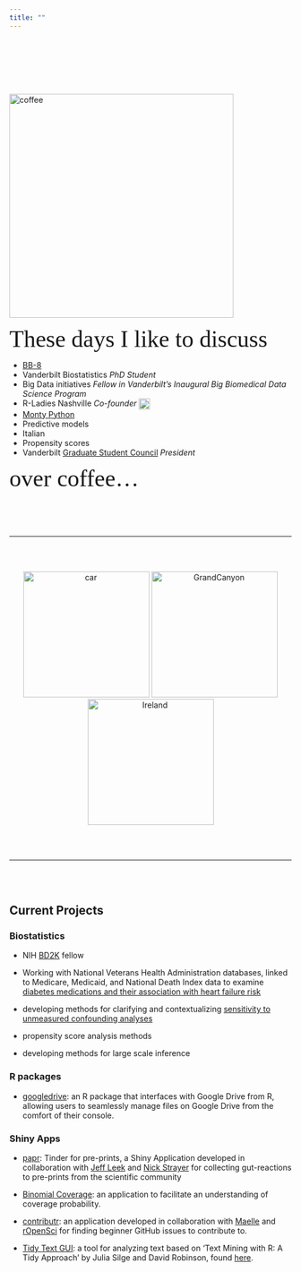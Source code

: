 ```yaml
---
title: ""
---
```

<script>
  (function(i,s,o,g,r,a,m){i['GoogleAnalyticsObject']=r;i[r]=i[r]||function(){
  (i[r].q=i[r].q||[]).push(arguments)},i[r].l=1*new Date();a=s.createElement(o),
  m=s.getElementsByTagName(o)[0];a.async=1;a.src=g;m.parentNode.insertBefore(a,m)
  })(window,document,'script','https://www.google-analytics.com/analytics.js','ga');

  ga('create', 'UA-85450191-1', 'auto');
  ga('send', 'pageview');

</script>
<br/><br/><br/><br/>
<div class="row">
<div class="col-xs-12 col-sm-5 text-center">
<br/>
<img src="https://raw.githubusercontent.com/LucyMcGowan/lucymcgowan.github.io/master/figs/coffee.png" alt="coffee" style="width:400px;" align = "top"/> 
</div>
<div class="col-xs-12 col-sm-7">
<span style="font-family:myFancyFont; font-size:3em;">These days I like to discuss</span>

* [BB-8](https://www.facebook.com/groups/TNBB8Builders/)
* Vanderbilt Biostatistics *PhD Student*
* Big Data initiatives *Fellow in Vanderbilt's Inaugural Big Biomedical Data Science Program*
* R-Ladies Nashville *Co-founder* <a href = "https://twitter.com/RLadiesNash"><img src="https://raw.githubusercontent.com/LucyMcGowan/GSC/gh-pages/logos/twitter_icon.png" alt="Twitter Logo" height="20" width="20" align ="top"></a>
* [Monty Python](https://www.youtube.com/watch?v=npjOSLCR2hE)
* Predictive models
* Italian
* Propensity scores
* Vanderbilt [Graduate Student Council](https://studentorg.vanderbilt.edu/gsc/) *President*

<span style="font-family:myFancyFont; font-size:3em;">over coffee...</span>

</div>
</div>


<br/><br/><br/>

***

<br/><br/>

<center>
<div class="scroll">
<img src="https://raw.githubusercontent.com/LucyMcGowan/lucymcgowan.github.io/master/figs/DSC_0889.JPG" alt="car" style="height:225px;"/>
<img src="https://raw.githubusercontent.com/LucyMcGowan/lucymcgowan.github.io/master/figs/DSC_0170edit.jpg" alt="GrandCanyon" style="height:225px;"/>
<img src="https://raw.githubusercontent.com/LucyMcGowan/lucymcgowan.github.io/master/figs/DSC_2468.JPG" alt="Ireland" style="height: 225px;"/></div>
</center>

<br/><br/>

***
<br/><br/>

## Current Projects

### Biostatistics

* NIH [BD2K](https://commonfund.nih.gov/bd2k) fellow

* Working with National Veterans Health Administration databases, linked to Medicare, Medicaid, and National Death Index data to examine [diabetes medications and their association with heart failure risk](http://jaha.ahajournals.org/content/6/4/e005379.short)

* developing methods for clarifying and contextualizing [sensitivity to unmeasured confounding analyses](https://www.slideshare.net/LucyDAgostinoMcGowan/clarifying-and-contextualizing-sensitivity-to-unmeasured-confounders-tipping-point-analyses)

* propensity score analysis methods

* developing methods for large scale inference


### R packages

* [googledrive](https://github.com/tidyverse/googledrive): an R package that interfaces with Google Drive from R, allowing users to seamlessly manage files on Google Drive from the comfort of their console. 

### Shiny Apps

* [papr](https://jhubiostatistics.shinyapps.io/papr/): Tinder for pre-prints, a Shiny Application developed in collaboration with [Jeff Leek](http://twitter.com/jtleek) and [Nick Strayer](http://twitter.com/nstrayer) for collecting gut-reactions to pre-prints from the scientific community 

* [Binomial Coverage](https://lucy.shinyapps.io/BinomialCoverage/): an application to facilitate an understanding of coverage probability.

* [contributr](http://ropensci.shinyapps.io/contributr): an application developed in collaboration with [Maelle](http://twitter.com/masalmon) and [rOpenSci](http://ropensci.org) for finding beginner GitHub issues to contribute to. 

* [Tidy Text GUI](https://lucy.shinyapps.io/tidytext-GUI/):  a tool for analyzing text based on 'Text Mining with R: A Tidy Approach' by Julia Silge and David Robinson, found [here](http://tidytextmining.com).
